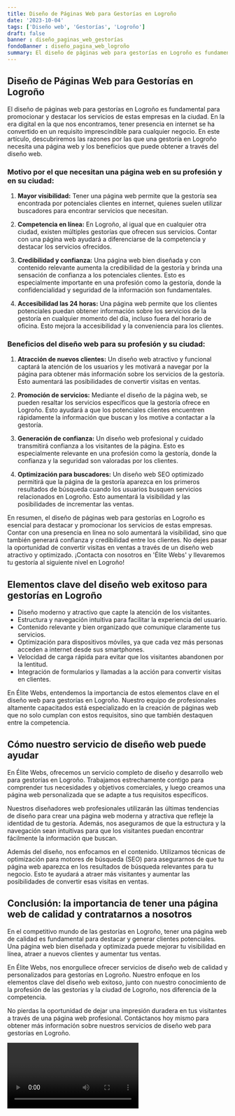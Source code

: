 ```yaml
---
title: Diseño de Páginas Web para Gestorías en Logroño
date: '2023-10-04'
tags: ['Diseño web', 'Gestorías', 'Logroño']
draft: false
banner : diseño_paginas_web_gestorías
fondoBanner : diseño_pagina_web_logroño
summary: El diseño de páginas web para gestorías en Logroño es fundamental para promocionar y destacar los servicios de estas empresas en la ciudad. En la era digital en la que nos encontramos, tener presencia en internet se ha convertido en un requisito imprescindible para cualquier negocio. En este artículo, descubriremos las razones por las que una gestoría en Logroño necesita una página web y los beneficios que puede obtener a través del diseño web.
---
```


## Diseño de Páginas Web para Gestorías en Logroño

El diseño de páginas web para gestorías en Logroño es fundamental para promocionar y destacar los servicios de estas empresas en la ciudad. En la era digital en la que nos encontramos, tener presencia en internet se ha convertido en un requisito imprescindible para cualquier negocio. En este artículo, descubriremos las razones por las que una gestoría en Logroño necesita una página web y los beneficios que puede obtener a través del diseño web.

### Motivo por el que necesitan una página web en su profesión y en su ciudad:

1. **Mayor visibilidad:** Tener una página web permite que la gestoría sea encontrada por potenciales clientes en internet, quienes suelen utilizar buscadores para encontrar servicios que necesitan.

2. **Competencia en línea:** En Logroño, al igual que en cualquier otra ciudad, existen múltiples gestorías que ofrecen sus servicios. Contar con una página web ayudará a diferenciarse de la competencia y destacar los servicios ofrecidos.

3. **Credibilidad y confianza:** Una página web bien diseñada y con contenido relevante aumenta la credibilidad de la gestoría y brinda una sensación de confianza a los potenciales clientes. Esto es especialmente importante en una profesión como la gestoría, donde la confidencialidad y seguridad de la información son fundamentales.

4. **Accesibilidad las 24 horas:** Una página web permite que los clientes potenciales puedan obtener información sobre los servicios de la gestoría en cualquier momento del día, incluso fuera del horario de oficina. Esto mejora la accesibilidad y la conveniencia para los clientes.

### Beneficios del diseño web para su profesión y su ciudad:

1. **Atracción de nuevos clientes:** Un diseño web atractivo y funcional captará la atención de los usuarios y les motivará a navegar por la página para obtener más información sobre los servicios de la gestoría. Esto aumentará las posibilidades de convertir visitas en ventas.

2. **Promoción de servicios:** Mediante el diseño de la página web, se pueden resaltar los servicios específicos que la gestoría ofrece en Logroño. Esto ayudará a que los potenciales clientes encuentren rápidamente la información que buscan y los motive a contactar a la gestoría.

3. **Generación de confianza:** Un diseño web profesional y cuidado transmitirá confianza a los visitantes de la página. Esto es especialmente relevante en una profesión como la gestoría, donde la confianza y la seguridad son valoradas por los clientes.

4. **Optimización para buscadores:** Un diseño web SEO optimizado permitirá que la página de la gestoría aparezca en los primeros resultados de búsqueda cuando los usuarios busquen servicios relacionados en Logroño. Esto aumentará la visibilidad y las posibilidades de incrementar las ventas.

En resumen, el diseño de páginas web para gestorías en Logroño es esencial para destacar y promocionar los servicios de estas empresas. Contar con una presencia en línea no solo aumentará la visibilidad, sino que también generará confianza y credibilidad entre los clientes. No dejes pasar la oportunidad de convertir visitas en ventas a través de un diseño web atractivo y optimizado. ¡Contacta con nosotros en 'Élite Webs' y llevaremos tu gestoría al siguiente nivel en Logroño!

<GifSeo />

<Cta />

## Elementos clave del diseño web exitoso para gestorías en Logroño

- Diseño moderno y atractivo que capte la atención de los visitantes.
- Estructura y navegación intuitiva para facilitar la experiencia del usuario.
- Contenido relevante y bien organizado que comunique claramente tus servicios.
- Optimización para dispositivos móviles, ya que cada vez más personas acceden a internet desde sus smartphones.
- Velocidad de carga rápida para evitar que los visitantes abandonen por la lentitud.
- Integración de formularios y llamadas a la acción para convertir visitas en clientes.

En Élite Webs, entendemos la importancia de estos elementos clave en el diseño web para gestorías en Logroño. Nuestro equipo de profesionales altamente capacitados está especializado en la creación de páginas web que no solo cumplan con estos requisitos, sino que también destaquen entre la competencia.

## Cómo nuestro servicio de diseño web puede ayudar

En Élite Webs, ofrecemos un servicio completo de diseño y desarrollo web para gestorías en Logroño. Trabajamos estrechamente contigo para comprender tus necesidades y objetivos comerciales, y luego creamos una página web personalizada que se adapte a tus requisitos específicos.

Nuestros diseñadores web profesionales utilizarán las últimas tendencias de diseño para crear una página web moderna y atractiva que refleje la identidad de tu gestoría. Además, nos aseguramos de que la estructura y la navegación sean intuitivas para que los visitantes puedan encontrar fácilmente la información que buscan.

Además del diseño, nos enfocamos en el contenido. Utilizamos técnicas de optimización para motores de búsqueda (SEO) para asegurarnos de que tu página web aparezca en los resultados de búsqueda relevantes para tu negocio. Esto te ayudará a atraer más visitantes y aumentar las posibilidades de convertir esas visitas en ventas.

## Conclusión: la importancia de tener una página web de calidad y contratarnos a nosotros

En el competitivo mundo de las gestorías en Logroño, tener una página web de calidad es fundamental para destacar y generar clientes potenciales. Una página web bien diseñada y optimizada puede mejorar tu visibilidad en línea, atraer a nuevos clientes y aumentar tus ventas.

En Élite Webs, nos enorgullece ofrecer servicios de diseño web de calidad y personalizados para gestorías en Logroño. Nuestro enfoque en los elementos clave del diseño web exitoso, junto con nuestro conocimiento de la profesión de las gestorías y la ciudad de Logroño, nos diferencia de la competencia.

No pierdas la oportunidad de dejar una impresión duradera en tus visitantes a través de una página web profesional. Contáctanos hoy mismo para obtener más información sobre nuestros servicios de diseño web para gestorías en Logroño.

<Video />

<CtaBot job='Gestorías' city='Logroño'/>

<Gmaps query='Logroño+españa+maps' />